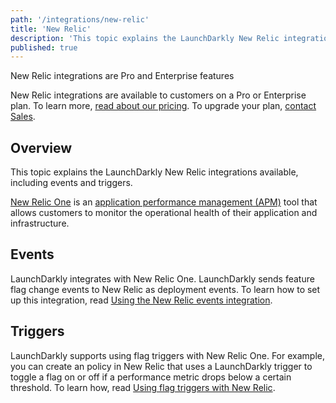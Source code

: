 ```yaml
---
path: '/integrations/new-relic'
title: 'New Relic'
description: 'This topic explains the LaunchDarkly New Relic integrations available, including events and triggers.'
published: true
---
```


<Callout intent="primary">
<CalloutTitle>New Relic integrations are Pro and Enterprise features</CalloutTitle>
<CalloutDescription>

New Relic integrations are available to customers on a Pro or Enterprise plan. To learn more, [read about our pricing](https://launchdarkly.com/pricing/). To upgrade your plan, [contact Sales](https://launchdarkly.com/contact-sales/).

</CalloutDescription>
</Callout>

## Overview

This topic explains the LaunchDarkly New Relic integrations available, including events and triggers.

[New Relic One](https://www.newrelic.com/) is an [application performance management (APM)](https://en.m.wikipedia.org/wiki/Application_performance_management) tool that allows customers to monitor the operational health of their application and infrastructure.

## Events

LaunchDarkly integrates with New Relic One. LaunchDarkly sends feature flag change events to New Relic as deployment events. To learn how to set up this integration, read [Using the New Relic events integration](/integrations/new-relic/events).

## Triggers

LaunchDarkly supports using flag triggers with New Relic One. For example, you can create an policy in New Relic that uses a LaunchDarkly trigger to toggle a flag on or off if a performance metric drops below a certain threshold. To learn how, read [Using flag triggers with New Relic](/integrations/new-relic/triggers).
